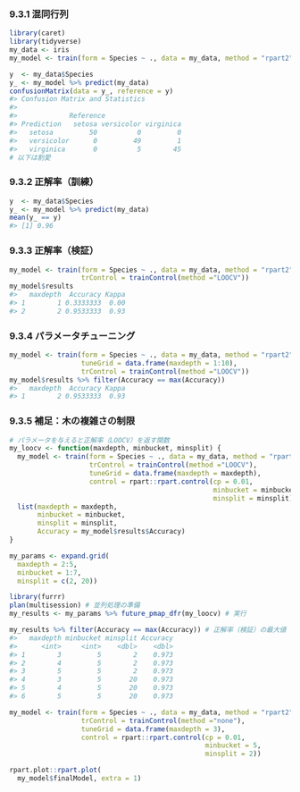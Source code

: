 ### 9.3.1 混同行列

```r
library(caret)
library(tidyverse)
my_data <- iris
my_model <- train(form = Species ~ ., data = my_data, method = "rpart2")

y  <- my_data$Species
y_ <- my_model %>% predict(my_data)
confusionMatrix(data = y_, reference = y)
#> Confusion Matrix and Statistics
#> 
#>             Reference
#> Prediction   setosa versicolor virginica
#>   setosa         50          0         0
#>   versicolor      0         49         1
#>   virginica       0          5        45
# 以下は割愛
```

### 9.3.2 正解率（訓練）

```r
y  <- my_data$Species
y_ <- my_model %>% predict(my_data)
mean(y_ == y)
#> [1] 0.96
```

### 9.3.3 正解率（検証）

```r
my_model <- train(form = Species ~ ., data = my_data, method = "rpart2",
                  trControl = trainControl(method ="LOOCV"))
my_model$results
#>   maxdepth  Accuracy Kappa
#> 1        1 0.3333333  0.00
#> 2        2 0.9533333  0.93
```

### 9.3.4 パラメータチューニング

```r
my_model <- train(form = Species ~ ., data = my_data, method = "rpart2",
                  tuneGrid = data.frame(maxdepth = 1:10),
                  trControl = trainControl(method ="LOOCV"))
my_model$results %>% filter(Accuracy == max(Accuracy))
#>   maxdepth  Accuracy Kappa
#> 1        2 0.9533333  0.93
```

### 9.3.5 補足：木の複雑さの制限

```r
# パラメータを与えると正解率（LOOCV）を返す関数
my_loocv <- function(maxdepth, minbucket, minsplit) {
  my_model <- train(form = Species ~ ., data = my_data, method = "rpart2",
                    trControl = trainControl(method ="LOOCV"),
                    tuneGrid = data.frame(maxdepth = maxdepth),
                    control = rpart::rpart.control(cp = 0.01,
                                                   minbucket = minbucket,
                                                   minsplit = minsplit))
  list(maxdepth = maxdepth,
       minbucket = minbucket,
       minsplit = minsplit,
       Accuracy = my_model$results$Accuracy)
}
```

```r
my_params <- expand.grid(
  maxdepth = 2:5,
  minbucket = 1:7,
  minsplit = c(2, 20))

library(furrr)
plan(multisession) # 並列処理の準備
my_results <- my_params %>% future_pmap_dfr(my_loocv) # 実行

my_results %>% filter(Accuracy == max(Accuracy)) # 正解率（検証）の最大値
#>   maxdepth minbucket minsplit Accuracy
#>      <int>     <int>    <dbl>    <dbl>
#> 1        3         5        2    0.973
#> 2        4         5        2    0.973
#> 3        5         5        2    0.973
#> 4        3         5       20    0.973
#> 5        4         5       20    0.973
#> 6        5         5       20    0.973
```

```r
my_model <- train(form = Species ~ ., data = my_data, method = "rpart2",
                  trControl = trainControl(method ="none"),
                  tuneGrid = data.frame(maxdepth = 3),
                  control = rpart::rpart.control(cp = 0.01,
                                                 minbucket = 5,
                                                 minsplit = 2))
```

```r
rpart.plot::rpart.plot(
  my_model$finalModel, extra = 1)
```

